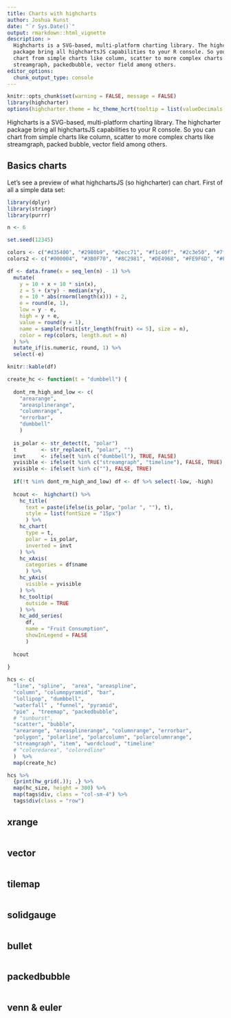 ```yaml
---
title: Charts with highcharts
author: Joshua Kunst
date: "`r Sys.Date()`"
output: rmarkdown::html_vignette
description: >
  Highcharts is a SVG-based, multi-platform charting library. The highcharter 
  package bring all highchartsJS capabilities to your R console. So you can
  chart from simple charts like column, scatter to more complex charts like
  streamgraph, packedbubble, vector field among others.
editor_options: 
  chunk_output_type: console
---
```


<script>
$(document).ready(function(){ 
  el = $(".page-header > h1")
  icon = "area-chart"
  text = el.text()
  text_new = "<span class=\"fa fa-" + icon  + "\"></span> " + text
  el.html(text_new) 
}) ;
</script>

```r
knitr::opts_chunk$set(warning = FALSE, message = FALSE)
library(highcharter)
options(highcharter.theme = hc_theme_hcrt(tooltip = list(valueDecimals = 2)))
```

Highcharts is a SVG-based, multi-platform charting library. The highcharter 
package bring all highchartsJS capabilities to your R console. So you can
chart from simple charts like column, scatter to more complex charts like
streamgraph, packed bubble, vector field among others.

## Basics charts

Let's see a preview of what highchartsJS (so highcharter) can chart. First of
all a simple data set:

```r
library(dplyr)
library(stringr)
library(purrr)

n <- 6

set.seed(12345)

colors <- c("#d35400", "#2980b9", "#2ecc71", "#f1c40f", "#2c3e50", "#7f8c8d")
colors2 <- c("#000004", "#3B0F70", "#8C2981", "#DE4968", "#FE9F6D", "#FCFDBF")

df <- data.frame(x = seq_len(n) - 1) %>% 
  mutate(
    y = 10 + x + 10 * sin(x),
    z = 5 + (x*y) - median(x*y),
    e = 10 * abs(rnorm(length(x))) + 2,
    e = round(e, 1),
    low = y - e,
    high = y + e,
    value = round(y + 1),
    name = sample(fruit[str_length(fruit) <= 5], size = n),
    color = rep(colors, length.out = n)
  ) %>% 
  mutate_if(is.numeric, round, 1) %>% 
  select(-e)

knitr::kable(df)
```


```r
create_hc <- function(t = "dumbbell") {
  
  dont_rm_high_and_low <- c(
    "arearange",
    "areasplinerange",
    "columnrange",
    "errorbar",
    "dumbbell"
    )
  
  is_polar <- str_detect(t, "polar")
  t        <- str_replace(t, "polar", "")
  invt     <- ifelse(t %in% c("dumbbell"), TRUE, FALSE)  
  yvisible <- ifelse(t %in% c("streamgraph", "timeline"), FALSE, TRUE)
  xvisible <- ifelse(t %in% c(""), FALSE, TRUE)
  
  if(!t %in% dont_rm_high_and_low) df <- df %>% select(-low, -high)
  
  hcout <-  highchart() %>%
    hc_title(
      text = paste(ifelse(is_polar, "polar ", ""), t),
      style = list(fontSize = "15px")
      ) %>% 
    hc_chart(
      type = t,
      polar = is_polar,
      inverted = invt
    ) %>% 
    hc_xAxis(
      categories = df$name
      ) %>% 
    hc_yAxis(
      visible = yvisible
    ) %>% 
    hc_tooltip(
      outside = TRUE
    ) %>% 
    hc_add_series(
      df,
      name = "Fruit Consumption",
      showInLegend = FALSE
      )
  
  hcout
  
}

hcs <- c(
  "line", "spline",  "area", "areaspline",
  "column", "columnpyramid", "bar", 
  "lollipop", "dumbbell",
  "waterfall" , "funnel", "pyramid",
  "pie" , "treemap", "packedbubble",
  # "sunburst",
  "scatter", "bubble",
  "arearange", "areasplinerange", "columnrange", "errorbar",
  "polygon", "polarline", "polarcolumn", "polarcolumnrange",
  "streamgraph", "item", "wordcloud", "timeline"
  # "coloredarea", "coloredline"
  )  %>% 
  map(create_hc) 

hcs %>% 
  {print(hw_grid(.)); .} %>% 
  map(hc_size, height = 300) %>% 
  map(tags$div, class = "col-sm-4") %>% 
  tags$div(class = "row")
```


## xrange 

```r
```

## vector 

```r
```

## tilemap 

```r
```

## solidgauge

```r
```

## bullet

```r
```

## packedbubble

```r
```

## venn & euler

```r
```



